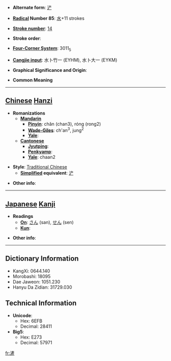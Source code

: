 * '''Alternate form''': [[浐]]

* '''[[Wiktionary:Chinese radical index| Radical]] Number 85''': [[Wiktionary:Chinese radical index 水|水]]+11 strokes

* '''[[Wiktionary:Chinese total strokes index|Stroke number]]''': [[Wiktionary:Chinese total strokes index 14|14]]

* '''Stroke order''': 

* '''[[Wiktionary:Chinese four corner index|Four-Corner System]]''': 3011<sub>5</sub>

* '''[[Wiktionary:Chinese Cangjie index|Cangjie input]]''': 水卜竹一 (EYHM), 水卜大一 (EYKM)

* '''Graphical Significance and Origin''': 

* '''Common Meaning'''

----

== [[Chinese]] [[Hanzi]] ==

* '''Romanizations'''
** '''[[Mandarin]]'''
*** '''[[Pinyin]]''': chǎn (chan3), róng (rong2)
*** '''[[Wade-Giles]]''': ch'an<sup>3</sup>, jung<sup>2</sup>
*** '''[[Yale]]''': 
** '''[[Cantonese]]'''
*** '''[[Jyutping]]''':
*** '''[[Penkyamp]]''': 
*** '''[[Yale]]''': chaan2

* '''Style''': [[Traditional Chinese]] 
** '''[[Simplified Chinese|Simplified]] equivalent''': [[浐]]

* '''Other info''': 

----

== [[Japanese]] [[Kanji]] ==

* '''Readings'''
** '''[[On]]''': [[さん]] (san), [[せん]] (sen)
** '''[[Kun]]''': 

* '''Other info''':  

----

== Dictionary Information ==

* KangXi: 0644.140
* Morobashi: 18095
* Dae Jaweon: 1051.230
* Hanyu Da Zidian: 31729.030

== Technical Information ==

* '''Unicode''':
** Hex: 6EFB
** Decimal: 28411
* '''Big5''':
** Hex: E273
** Decimal: 57971

[[fr:滻]]